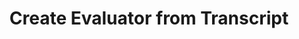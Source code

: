 ---
title: Create Evaluator from Transcript
openapi: post /test_framework/v1/scenarios/create_scenario_from_transcript/
slug: create-evaluator-from-transcript
---